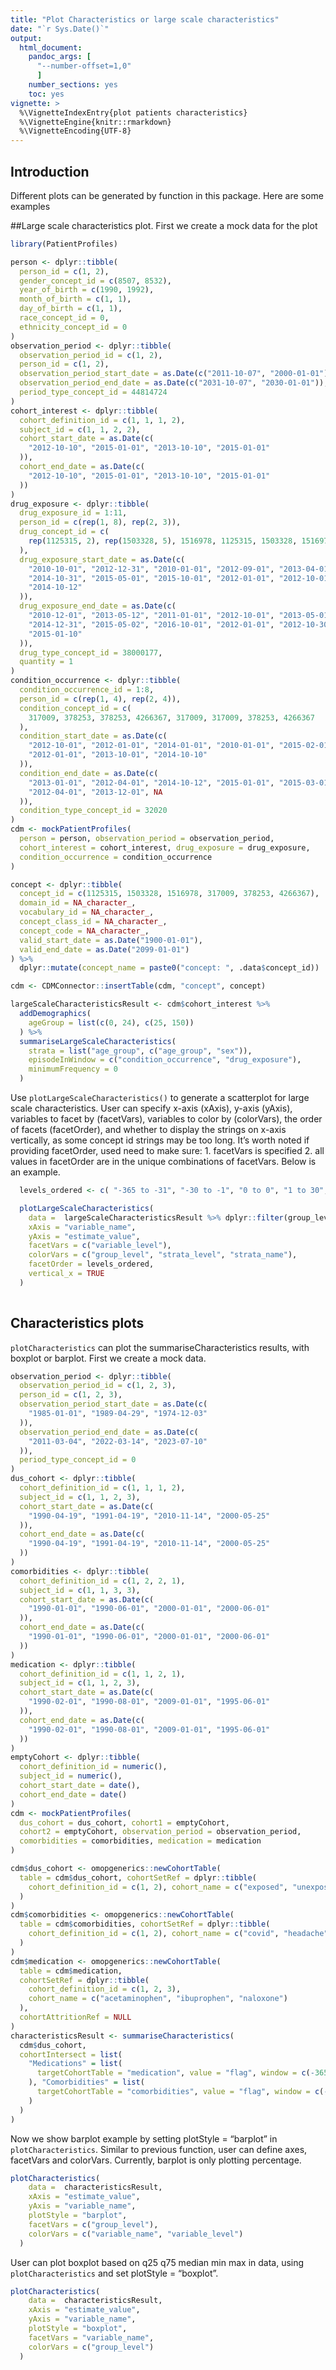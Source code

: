 ```yaml
---
title: "Plot Characteristics or large scale characteristics"
date: "`r Sys.Date()`"
output: 
  html_document:
    pandoc_args: [
      "--number-offset=1,0"
      ]
    number_sections: yes
    toc: yes
vignette: >
  %\VignetteIndexEntry{plot patients characteristics}
  %\VignetteEngine{knitr::rmarkdown}
  %\VignetteEncoding{UTF-8}
---
```


## Introduction

Different plots can be generated by function in this package. Here are some examples

##Large scale characteristics plot. First we create a mock data for the plot
```r
library(PatientProfiles)

person <- dplyr::tibble(
  person_id = c(1, 2),
  gender_concept_id = c(8507, 8532),
  year_of_birth = c(1990, 1992),
  month_of_birth = c(1, 1),
  day_of_birth = c(1, 1),
  race_concept_id = 0,
  ethnicity_concept_id = 0
)
observation_period <- dplyr::tibble(
  observation_period_id = c(1, 2),
  person_id = c(1, 2),
  observation_period_start_date = as.Date(c("2011-10-07", "2000-01-01")),
  observation_period_end_date = as.Date(c("2031-10-07", "2030-01-01")),
  period_type_concept_id = 44814724
)
cohort_interest <- dplyr::tibble(
  cohort_definition_id = c(1, 1, 1, 2),
  subject_id = c(1, 1, 2, 2),
  cohort_start_date = as.Date(c(
    "2012-10-10", "2015-01-01", "2013-10-10", "2015-01-01"
  )),
  cohort_end_date = as.Date(c(
    "2012-10-10", "2015-01-01", "2013-10-10", "2015-01-01"
  ))
)
drug_exposure <- dplyr::tibble(
  drug_exposure_id = 1:11,
  person_id = c(rep(1, 8), rep(2, 3)),
  drug_concept_id = c(
    rep(1125315, 2), rep(1503328, 5), 1516978, 1125315, 1503328, 1516978
  ),
  drug_exposure_start_date = as.Date(c(
    "2010-10-01", "2012-12-31", "2010-01-01", "2012-09-01", "2013-04-01",
    "2014-10-31", "2015-05-01", "2015-10-01", "2012-01-01", "2012-10-01",
    "2014-10-12"
  )),
  drug_exposure_end_date = as.Date(c(
    "2010-12-01", "2013-05-12", "2011-01-01", "2012-10-01", "2013-05-01",
    "2014-12-31", "2015-05-02", "2016-10-01", "2012-01-01", "2012-10-30",
    "2015-01-10"
  )),
  drug_type_concept_id = 38000177,
  quantity = 1
)
condition_occurrence <- dplyr::tibble(
  condition_occurrence_id = 1:8,
  person_id = c(rep(1, 4), rep(2, 4)),
  condition_concept_id = c(
    317009, 378253, 378253, 4266367, 317009, 317009, 378253, 4266367
  ),
  condition_start_date = as.Date(c(
    "2012-10-01", "2012-01-01", "2014-01-01", "2010-01-01", "2015-02-01",
    "2012-01-01", "2013-10-01", "2014-10-10"
  )),
  condition_end_date = as.Date(c(
    "2013-01-01", "2012-04-01", "2014-10-12", "2015-01-01", "2015-03-01",
    "2012-04-01", "2013-12-01", NA
  )),
  condition_type_concept_id = 32020
)
cdm <- mockPatientProfiles(
  person = person, observation_period = observation_period,
  cohort_interest = cohort_interest, drug_exposure = drug_exposure,
  condition_occurrence = condition_occurrence
)

concept <- dplyr::tibble(
  concept_id = c(1125315, 1503328, 1516978, 317009, 378253, 4266367),
  domain_id = NA_character_,
  vocabulary_id = NA_character_,
  concept_class_id = NA_character_,
  concept_code = NA_character_,
  valid_start_date = as.Date("1900-01-01"),
  valid_end_date = as.Date("2099-01-01")
) %>%
  dplyr::mutate(concept_name = paste0("concept: ", .data$concept_id))

cdm <- CDMConnector::insertTable(cdm, "concept", concept)

largeScaleCharacteristicsResult <- cdm$cohort_interest %>%
  addDemographics(
    ageGroup = list(c(0, 24), c(25, 150))
  ) %>%
  summariseLargeScaleCharacteristics(
    strata = list("age_group", c("age_group", "sex")),
    episodeInWindow = c("condition_occurrence", "drug_exposure"),
    minimumFrequency = 0
  )
```

Use `plotLargeScaleCharacteristics()` to generate a scatterplot for large scale characteristics. User can specify x-axis (xAxis), y-axis (yAxis), variables to facet by (facetVars), variables to color by (colorVars), the order of facets (facetOrder), and whether to display the strings on x-axis vertically, as some concept id strings may be too long. It's worth noted if providing facetOrder, used need to make sure: 1. facetVars is specified 2. all values in facetOrder are in the unique combinations of facetVars. Below is an example.
```r
  levels_ordered <- c( "-365 to -31", "-30 to -1", "0 to 0", "1 to 30", "31 to 365")

  plotLargeScaleCharacteristics(
    data =  largeScaleCharacteristicsResult %>% dplyr::filter(group_level  ==  "cohort_1"),
    xAxis = "variable_name",
    yAxis = "estimate_value",
    facetVars = c("variable_level"),
    colorVars = c("group_level", "strata_level", "strata_name"),
    facetOrder = levels_ordered,
    vertical_x = TRUE
  )
  
```


## Characteristics plots
`plotCharacteristics` can plot the summariseCharacteristics results, with boxplot or barplot. First we create a mock data.

```r
observation_period <- dplyr::tibble(
  observation_period_id = c(1, 2, 3),
  person_id = c(1, 2, 3),
  observation_period_start_date = as.Date(c(
    "1985-01-01", "1989-04-29", "1974-12-03"
  )),
  observation_period_end_date = as.Date(c(
    "2011-03-04", "2022-03-14", "2023-07-10"
  )),
  period_type_concept_id = 0
)
dus_cohort <- dplyr::tibble(
  cohort_definition_id = c(1, 1, 1, 2),
  subject_id = c(1, 1, 2, 3),
  cohort_start_date = as.Date(c(
    "1990-04-19", "1991-04-19", "2010-11-14", "2000-05-25"
  )),
  cohort_end_date = as.Date(c(
    "1990-04-19", "1991-04-19", "2010-11-14", "2000-05-25"
  ))
)
comorbidities <- dplyr::tibble(
  cohort_definition_id = c(1, 2, 2, 1),
  subject_id = c(1, 1, 3, 3),
  cohort_start_date = as.Date(c(
    "1990-01-01", "1990-06-01", "2000-01-01", "2000-06-01"
  )),
  cohort_end_date = as.Date(c(
    "1990-01-01", "1990-06-01", "2000-01-01", "2000-06-01"
  ))
)
medication <- dplyr::tibble(
  cohort_definition_id = c(1, 1, 2, 1),
  subject_id = c(1, 1, 2, 3),
  cohort_start_date = as.Date(c(
    "1990-02-01", "1990-08-01", "2009-01-01", "1995-06-01"
  )),
  cohort_end_date = as.Date(c(
    "1990-02-01", "1990-08-01", "2009-01-01", "1995-06-01"
  ))
)
emptyCohort <- dplyr::tibble(
  cohort_definition_id = numeric(),
  subject_id = numeric(),
  cohort_start_date = date(),
  cohort_end_date = date()
)
cdm <- mockPatientProfiles(
  dus_cohort = dus_cohort, cohort1 = emptyCohort,
  cohort2 = emptyCohort, observation_period = observation_period,
  comorbidities = comorbidities, medication = medication
)

cdm$dus_cohort <- omopgenerics::newCohortTable(
  table = cdm$dus_cohort, cohortSetRef = dplyr::tibble(
    cohort_definition_id = c(1, 2), cohort_name = c("exposed", "unexposed")
  )
)
cdm$comorbidities <- omopgenerics::newCohortTable(
  table = cdm$comorbidities, cohortSetRef = dplyr::tibble(
    cohort_definition_id = c(1, 2), cohort_name = c("covid", "headache")
  )
)
cdm$medication <- omopgenerics::newCohortTable(
  table = cdm$medication,
  cohortSetRef = dplyr::tibble(
    cohort_definition_id = c(1, 2, 3),
    cohort_name = c("acetaminophen", "ibuprophen", "naloxone")
  ),
  cohortAttritionRef = NULL
)
characteristicsResult <- summariseCharacteristics(
  cdm$dus_cohort,
  cohortIntersect = list(
    "Medications" = list(
      targetCohortTable = "medication", value = "flag", window = c(-365, 0)
    ), "Comorbidities" = list(
      targetCohortTable = "comorbidities", value = "flag", window = c(-Inf, 0)
    )
  )
)
```

Now we show barplot example by setting plotStyle = "barplot" in `plotCharacteristics`. Similar to previous function, user can define axes, facetVars and colorVars. Currently, barplot is only plotting percentage.
```r
plotCharacteristics(
    data =  characteristicsResult,
    xAxis = "estimate_value",
    yAxis = "variable_name",
    plotStyle = "barplot",
    facetVars = c("group_level"),
    colorVars = c("variable_name", "variable_level")
  )

```

User can plot boxplot based on q25 q75 median min max in data, using `plotCharacteristics` and set plotStyle = "boxplot".
```r
plotCharacteristics(
    data =  characteristicsResult,
    xAxis = "estimate_value",
    yAxis = "variable_name",
    plotStyle = "boxplot",
    facetVars = "variable_name",
    colorVars = c("group_level")
  )
```
